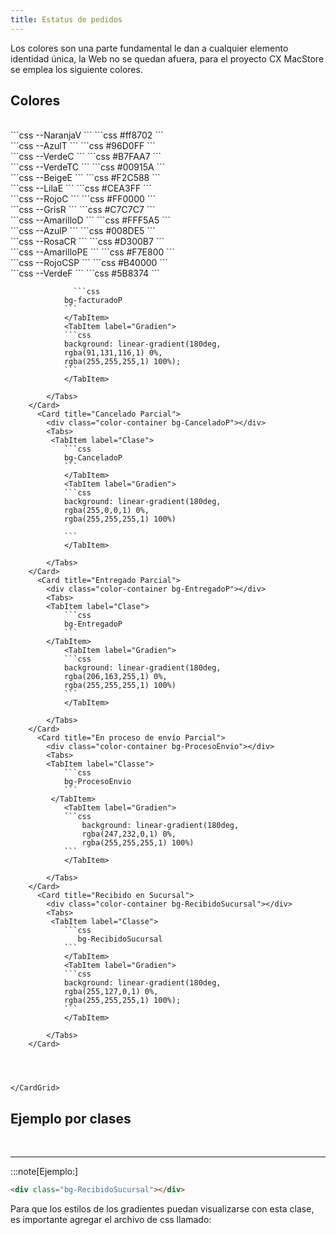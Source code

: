 ```yaml
---
title: Estatus de pedidos
---
```



Los colores son una parte fundamental le dan a cualquier elemento identidad única, la
Web no se quedan afuera, para el proyecto CX MacStore se emplea los siguiente colores. 

## Colores
 <br/>
<div class="color-palate">
    <CardGrid>
        <Card title="En verificación">
            <div class="color-container bg-naranjaP"></div>
            <Tabs>
                <TabItem label="CSS">
                ```css
                    --NaranjaV
                ```
                </TabItem>
                <TabItem label="Hex">
                ```css
                   #ff8702
                ```
                </TabItem>
            </Tabs>
        </Card>
        <Card title="En espera de transferencia">
            <div class="color-container bg-azulT"></div>
            <Tabs>
                <TabItem label="CSS">
                ```css
                    --AzulT
                ```
                </TabItem>
                <TabItem label="Hex">
                ```css
                   #96D0FF
                ```
                </TabItem>
            </Tabs>
        </Card>
        <Card title="Pago Confirmado">
            <div class="color-container bg-VerdeC"></div>
            <Tabs>
                <TabItem label="CSS">
                ```css
                    --VerdeC
                ```
                </TabItem>
                <TabItem label="Hex">
                ```css
                #B7FAA7
                ```
                </TabItem>
            </Tabs>
        </Card>
       <Card title="Transferencia confirmada">
            <div class="color-container bg-VerdeTC"></div>
            <Tabs>
                <TabItem label="CSS">
                ```css
                    --VerdeTC
                ```
                </TabItem>
                <TabItem label="Hex">
                ```css
                    #00915A
                ```
                </TabItem>
            </Tabs>
        </Card>
          <Card title="Enviado">
            <div class="color-container bg-BeigeE"></div>
            <Tabs>
                <TabItem label="CSS">
                ```css
                    --BeigeE
                ```
                </TabItem>
                <TabItem label="Hex">
                ```css
                    #F2C588
                ```
                </TabItem>
            </Tabs>
        </Card>
          <Card title="Entregado">
            <div class="color-container bg-LilaE"></div>
            <Tabs>
                <TabItem label="CSS">
                ```css
                    --LilaE
                ```
                </TabItem>
                <TabItem label="Hex">
                ```css
                    #CEA3FF
                ```
                </TabItem>
            </Tabs>
        </Card>
          <Card title="Cancelado">
            <div class="color-container bg-RojoC"></div>
            <Tabs>
                <TabItem label="CSS">
                ```css
                    --RojoC
                ```
                </TabItem>
                <TabItem label="Hex">
                ```css
                    #FF0000
                ```
                </TabItem>
            </Tabs>
        </Card>
          <Card title="Reembolso">
            <div class="color-container bg-GrisR"></div>
            <Tabs>
                <TabItem label="CSS">
                ```css
                    --GrisR
                ```
                </TabItem>
                <TabItem label="Hex">
                ```css
                    #C7C7C7
                ```
                </TabItem>
            </Tabs>
        </Card>
          <Card title=" Devolución">
            <div class="color-container bg-AmarilloD"></div>
            <Tabs>
                <TabItem label="CSS">
                ```css
                    --AmarilloD
                ```
                </TabItem>
                <TabItem label="Hex">
                ```css
                    #FFF5A5
                ```
                </TabItem>
            </Tabs>
        </Card>
          <Card title="Pagado">
            <div class="color-container bg-AzulP"></div>
            <Tabs>
                <TabItem label="CSS">
                ```css
                    --AzulP
                ```
                </TabItem>
                <TabItem label="Hex">
                ```css
                    #008DE5
                ```
                </TabItem>
            </Tabs>
        </Card>
          <Card title="Comprobante recibido">
            <div class="color-container bg-RosaCR"></div>
            <Tabs>
                <TabItem label="CSS">
                ```css
                    --RosaCR
                ```
                </TabItem>
                <TabItem label="Hex">
                ```css
                    #D300B7
                ```
                </TabItem>
            </Tabs>
        </Card>
          <Card title=" En proceso de envío">
            <div class="color-container bg-AmarilloPE"></div>
            <Tabs>
                <TabItem label="CSS">
                ```css
                    --AmarilloPE
                ```
                </TabItem>
                <TabItem label="Hex">
                ```css
                    #F7E800
                ```
                </TabItem>
            </Tabs>
        </Card>
          <Card title="Cancelado sin pago">
            <div class="color-container bg-RojoCSP"></div>
            <Tabs>
                <TabItem label="CSS">
                ```css
                    --RojoCSP
                ```
                </TabItem>
                <TabItem label="Hex">
                ```css
                    #B40000
                ```
                </TabItem>
            </Tabs>
        </Card>
          <Card title="Facturado">
            <div class="color-container bg-VerdeF"></div>
            <Tabs>
                <TabItem label="CSS">
                ```css
                    --VerdeF
                ```
                </TabItem>
                <TabItem label="Hex">
                ```css
                    #5B8374
                ```
                </TabItem>
            </Tabs>
        </Card>
          <Card title=" Facturado Parcial">
            <div class="color-container bg-facturadoP"></div>
            <Tabs>
            <TabItem label="Clase">
                
                  ```css
                bg-facturadoP
                ```
                </TabItem>
                <TabItem label="Gradien">
                ```css 
                background: linear-gradient(180deg, 
                rgba(91,131,116,1) 0%, 
                rgba(255,255,255,1) 100%);
                ```
                </TabItem>
                
            </Tabs>
        </Card>
          <Card title="Cancelado Parcial">
            <div class="color-container bg-CanceladoP"></div>
            <Tabs>
             <TabItem label="Clase">
                ```css
                bg-CanceladoP
                ```
                </TabItem>
                <TabItem label="Gradien">
                ```css
                background: linear-gradient(180deg, 
                rgba(255,0,0,1) 0%, 
                rgba(255,255,255,1) 100%)
                   
                ```
                </TabItem>
               
            </Tabs>
        </Card>
          <Card title="Entregado Parcial">
            <div class="color-container bg-EntregadoP"></div>
            <Tabs>
            <TabItem label="Clase">
                ```css
                bg-EntregadoP
                ```
            </TabItem>
                <TabItem label="Gradien">
                ```css
                background: linear-gradient(180deg, 
                rgba(206,163,255,1) 0%, 
                rgba(255,255,255,1) 100%)
                ```
                </TabItem>
                
            </Tabs>
        </Card>
          <Card title="En proceso de envío Parcial">
            <div class="color-container bg-ProcesoEnvio"></div>
            <Tabs>
            <TabItem label="Classe">
                ```css
                bg-ProcesoEnvio
                ```
             </TabItem>
                <TabItem label="Gradien">
                ```css
                    background: linear-gradient(180deg, 
                    rgba(247,232,0,1) 0%, 
                    rgba(255,255,255,1) 100%)
                ```
                </TabItem>
                
            </Tabs>
        </Card>
          <Card title="Recibido en Sucursal">
            <div class="color-container bg-RecibidoSucursal"></div>
            <Tabs>
             <TabItem label="Classe">
                ```css
                   bg-RecibidoSucursal
                ```
                </TabItem>
                <TabItem label="Gradien">
                ```css
                background: linear-gradient(180deg, 
                rgba(255,127,0,1) 0%, 
                rgba(255,255,255,1) 100%);
                ```
                </TabItem>
               
            </Tabs>
        </Card>
      
   
   
  
    </CardGrid>
</div>
 
## Ejemplo por clases
 <br/>
<hr/>

:::note[Ejemplo:]
```html
<div class="bg-RecibidoSucursal"></div>
```
Para que los estilos de los gradientes puedan visualizarse con esta clase, es importante agregar el archivo de css llamado: <Badge text="colores-pedidos.css" variant="note" /> 
